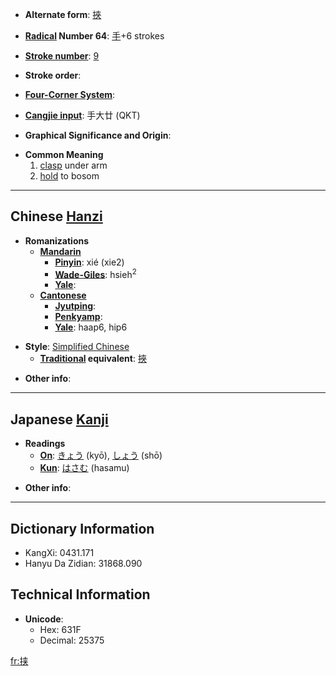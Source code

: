 * '''Alternate form''': [[挾]]

* '''[[Wiktionary:Chinese radical index| Radical]] Number 64''': [[Wiktionary:Chinese radical index 手|手]]+6 strokes

* '''[[Wiktionary:Chinese total strokes index|Stroke number]]''': [[Wiktionary:Chinese total strokes index 9|9]]

* '''Stroke order''': 

* '''[[Wiktionary:Chinese four corner index|Four-Corner System]]''': 

* '''[[Wiktionary:Chinese Cangjie index|Cangjie input]]''': 手大廿 (QKT)

* '''Graphical Significance and Origin''': 

* '''Common Meaning'''
*#[[clasp]] under arm
*# [[hold]] to bosom

----

== Chinese [[Hanzi]] ==

* '''Romanizations'''
** '''[[Mandarin]]'''
*** '''[[Pinyin]]''': xié (xie2)
*** '''[[Wade-Giles]]''': hsieh<sup>2</sup>
*** '''[[Yale]]''': 
** '''[[Cantonese]]'''
*** '''[[Jyutping]]''':
*** '''[[Penkyamp]]''': 
*** '''[[Yale]]''': haap6, hip6

* '''Style''': [[Simplified Chinese]] 
** '''[[Traditional Chinese|Traditional]] equivalent''': [[挾]]

* '''Other info''': 

----

== Japanese [[Kanji]] ==

* '''Readings'''
** '''[[On]]''': [[きょう]] (kyō), [[しょう]] (shō)
** '''[[Kun]]''': [[はさむ]] (hasamu)

* '''Other info''':  

----

== Dictionary Information ==

* KangXi: 0431.171
* Hanyu Da Zidian: 31868.090

== Technical Information ==

* '''Unicode''':
** Hex: 631F
** Decimal: 25375

[[fr:挟]]